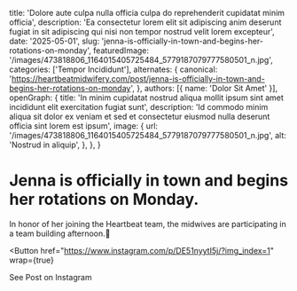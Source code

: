   title: 'Dolore aute culpa nulla officia culpa do reprehenderit cupidatat minim officia',
  description: 'Ea consectetur lorem elit sit adipiscing anim deserunt fugiat in sit adipiscing qui nisi non tempor nostrud velit lorem excepteur',
  date: '2025-05-01',
  slug: 'jenna-is-officially-in-town-and-begins-her-rotations-on-monday',
  featuredImage: '/images/473818806_1164015405725484_5779187079777580501_n.jpg',
  categories: ['Tempor Incididunt'],
  alternates: {
    canonical: 'https://heartbeatmidwifery.com/post/jenna-is-officially-in-town-and-begins-her-rotations-on-monday',
  },
  authors: [{ name: 'Dolor Sit Amet' }],
  openGraph: {
    title: 'In minim cupidatat nostrud aliqua mollit ipsum sint amet incididunt elit exercitation fugiat sunt',
    description: 'Id commodo minim aliqua sit dolor ex veniam et sed et consectetur eiusmod nulla deserunt officia sint lorem est ipsum',
    image: {
      url: '/images/473818806_1164015405725484_5779187079777580501_n.jpg',
      alt: 'Nostrud in aliquip',
    },
  },
}


# Jenna is officially in town and begins her rotations on Monday.

<Gallery>
  <GalleryItem
    src="/images/473818806_1164015405725484_5779187079777580501_n.jpg"
    size="large"
  />
  <GalleryItem
    src="/images/473832586_1164015452392146_1860272599979684271_n.jpg"
    size="large"
  />
  <GalleryItem
    src="/images/473776585_1164015455725479_8323001286984172281_n.jpg"
    size="large"
  />
  <GalleryItem
    src="/images/474003975_1164015379058820_3009167100168385153_n.jpg"
    size="large"
  />
  <GalleryItem
    src="/images/473573306_1164015385725486_5642404775223942926_n.jpg"
    size="large"
  />
  <GalleryItem
    src="/images/474007959_1164015459058812_190973627601872364_n.jpg"
    size="large"
  />
  <GalleryItem
    src="/images/474017732_1164015382392153_6938313673721083289_n.jpg"
    size="large"
  />
  <GalleryItem
    src="/images/474016679_1164015462392145_1281641453199403164_n.jpg"
    size="large"
  />
</Gallery>

In honor of her joining the Heartbeat team, the midwives are participating in a team building afternoon.🤍

<Button
  href="https://www.instagram.com/p/DE51nyytI5j/?img_index=1"
  wrap={true}
>
  See Post on Instagram
</Button>
